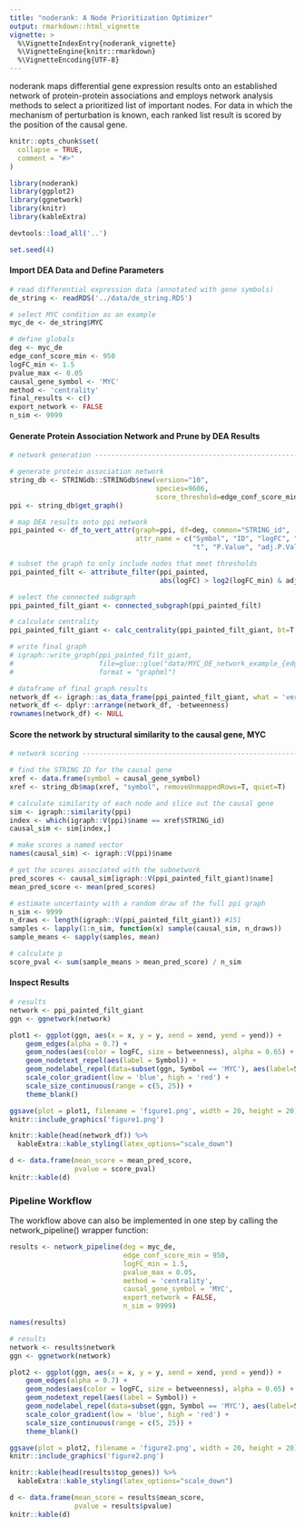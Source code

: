 ```yaml
---
title: "noderank: A Node Prioritization Optimizer"
output: rmarkdown::html_vignette
vignette: >
  %\VignetteIndexEntry{noderank_vignette}
  %\VignetteEngine{knitr::rmarkdown}
  %\VignetteEncoding{UTF-8}
---
```


noderank maps differential gene expression results onto an established network 
of protein-protein associations and employs network analysis methods to select 
a prioritized list of important nodes. For data in which the mechanism of 
perturbation is known, each ranked list result is scored by the position of 
the causal gene. 

```r
knitr::opts_chunk$set(
  collapse = TRUE,
  comment = "#>"
)
```

```r
library(noderank)
library(ggplot2)
library(ggnetwork)
library(knitr)
library(kableExtra)

devtools::load_all('..')

set.seed(4)

```

#### Import DEA Data and Define Parameters

```r

# read differential expression data (annotated with gene symbols)
de_string <- readRDS('../data/de_string.RDS')

# select MYC condition as an example
myc_de <- de_string$MYC

# define globals
deg <- myc_de
edge_conf_score_min <- 950
logFC_min <- 1.5
pvalue_max <- 0.05
causal_gene_symbol <- 'MYC'
method <- 'centrality'
final_results <- c()
export_network <- FALSE
n_sim <- 9999

```

#### Generate Protein Association Network and Prune by DEA Results

```r
# network generation ------------------------------------------------------

# generate protein association network
string_db <- STRINGdb::STRINGdb$new(version="10",
                                    species=9606,
                                    score_threshold=edge_conf_score_min)
ppi <- string_db$get_graph()

# map DEA results onto ppi network
ppi_painted <- df_to_vert_attr(graph=ppi, df=deg, common="STRING_id",
                               attr_name = c("Symbol", "ID", "logFC", "AveExpr",
                                             "t", "P.Value", "adj.P.Val", "B"))

# subset the graph to only include nodes that meet thresholds
ppi_painted_filt <- attribute_filter(ppi_painted,
                                     abs(logFC) > log2(logFC_min) & adj.P.Val < pvalue_max)

# select the connected subgraph
ppi_painted_filt_giant <- connected_subgraph(ppi_painted_filt)

# calculate centrality
ppi_painted_filt_giant <- calc_centrality(ppi_painted_filt_giant, bt=T, len = -1)

# write final graph
# igraph::write_graph(ppi_painted_filt_giant,
#                     file=glue::glue("data/MYC_DE_network_example_{edge_conf_score_min}.graphml"),
#                     format = "graphml")

# dataframe of final graph results
network_df <- igraph::as_data_frame(ppi_painted_filt_giant, what = 'vertices')
network_df <- dplyr::arrange(network_df, -betweenness)
rownames(network_df) <- NULL


```

#### Score the network by structural similarity to the causal gene, MYC

```r
# network scoring ---------------------------------------------------------

# find the STRING ID for the causal gene
xref <- data.frame(symbol = causal_gene_symbol)
xref <- string_db$map(xref, "symbol", removeUnmappedRows=T, quiet=T)

# calculate similarity of each node and slice out the causal gene
sim <- igraph::similarity(ppi)
index <- which(igraph::V(ppi)$name == xref$STRING_id)
causal_sim <- sim[index,]

# make scores a named vector
names(causal_sim) <- igraph::V(ppi)$name

# get the scores associated with the subnetwork
pred_scores <- causal_sim[igraph::V(ppi_painted_filt_giant)$name]
mean_pred_score <- mean(pred_scores)

# estimate uncertainty with a random draw of the full ppi graph
n_sim <- 9999
n_draws <- length(igraph::V(ppi_painted_filt_giant)) #151
samples <- lapply(1:n_sim, function(x) sample(causal_sim, n_draws))
sample_means <- sapply(samples, mean)

# calculate p
score_pval <- sum(sample_means > mean_pred_score) / n_sim

```

#### Inspect Results

```r

# results 
network <- ppi_painted_filt_giant
ggn <- ggnetwork(network)

plot1 <- ggplot(ggn, aes(x = x, y = y, xend = xend, yend = yend)) +
    geom_edges(alpha = 0.7) + 
    geom_nodes(aes(color = logFC, size = betweenness), alpha = 0.65) +
    geom_nodetext_repel(aes(label = Symbol)) + 
    geom_nodelabel_repel(data=subset(ggn, Symbol == 'MYC'), aes(label=Symbol)) +
    scale_color_gradient(low = 'blue', high = 'red') +
    scale_size_continuous(range = c(5, 25)) + 
    theme_blank()

ggsave(plot = plot1, filename = 'figure1.png', width = 20, height = 20)
knitr::include_graphics('figure1.png')

knitr::kable(head(network_df)) %>% 
  kableExtra::kable_styling(latex_options="scale_down")

d <- data.frame(mean_score = mean_pred_score, 
                pvalue = score_pval)
knitr::kable(d) 
```

### Pipeline Workflow

The workflow above can also be implemented in one step by calling the network_pipeline() wrapper function: 

```r

results <- network_pipeline(deg = myc_de,
                            edge_conf_score_min = 950,
                            logFC_min = 1.5,
                            pvalue_max = 0.05,
                            method = 'centrality',
                            causal_gene_symbol = 'MYC',
                            export_network = FALSE,
                            n_sim = 9999)

names(results)

# results 
network <- results$network
ggn <- ggnetwork(network)

plot2 <- ggplot(ggn, aes(x = x, y = y, xend = xend, yend = yend)) +
    geom_edges(alpha = 0.7) + 
    geom_nodes(aes(color = logFC, size = betweenness), alpha = 0.65) +
    geom_nodetext_repel(aes(label = Symbol)) + 
    geom_nodelabel_repel(data=subset(ggn, Symbol == 'MYC'), aes(label=Symbol)) +
    scale_color_gradient(low = 'blue', high = 'red') +
    scale_size_continuous(range = c(5, 25)) + 
    theme_blank()

ggsave(plot = plot2, filename = 'figure2.png', width = 20, height = 20)
knitr::include_graphics('figure2.png')

knitr::kable(head(results$top_genes)) %>% 
  kableExtra::kable_styling(latex_options="scale_down")

d <- data.frame(mean_score = results$mean_score, 
                pvalue = results$pvalue)
knitr::kable(d)




```


